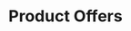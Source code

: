 ---
title: "Product Offers"
description: "Endpoint to retrieve product offers."
openapi: 'GET /v1/products/{product_id}/offers'
--- 
